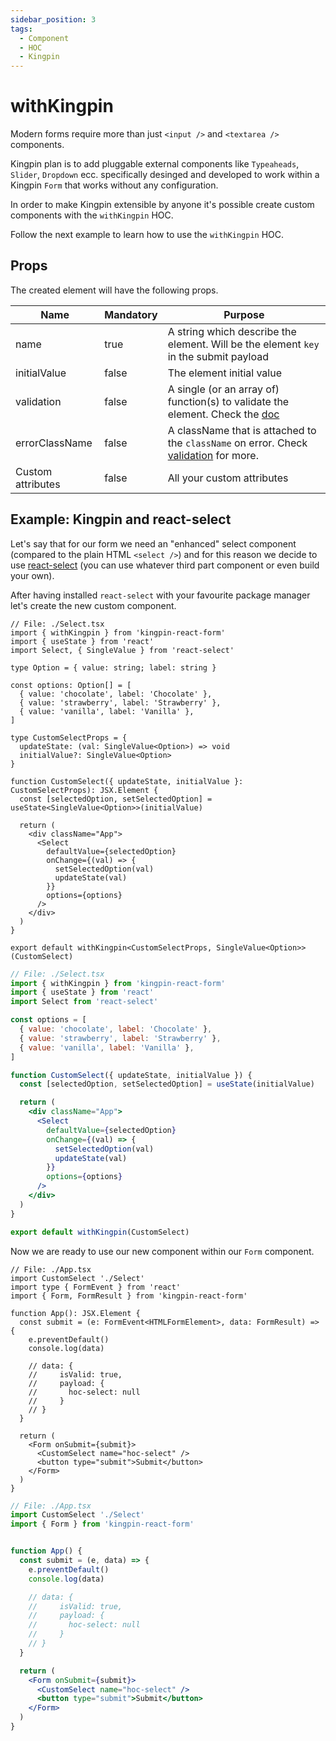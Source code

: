 ```yaml
---
sidebar_position: 3
tags:
  - Component
  - HOC
  - Kingpin
---
```



# withKingpin

Modern forms require more than just `<input />` and `<textarea />` components.

Kingpin plan is to add pluggable external components like `Typeaheads`, `Slider`, `Dropdown` ecc.
specifically desinged and developed to work within a Kingpin `Form` that works without any
configuration.

In order to make Kingpin extensible by anyone it's possible create custom
components with the `withKingpin` HOC.

Follow the next example to learn how to use the `withKingpin` HOC.

## Props

The created element will have the following props.

| Name              | Mandatory | Purpose                                                                                      |
| ----------------- | --------- | -------------------------------------------------------------------------------------------- |
| name              | true      | A string which describe the element. Will be the element `key` in the submit payload         |
| initialValue      | false     | The element initial value                                                                    |
| validation        | false     | A single (or an array of) function(s) to validate the element. Check the [doc](./validation) |
| errorClassName    | false     | A className that is attached to the `className` on error. Check [validation](./validation#error-classname) for more.|
| Custom attributes | false     | All your custom attributes                                                                   |

## Example: Kingpin and react-select

Let's say that for our form we need an "enhanced" select component (compared to the plain HTML `<select />`)
and for this reason we decide to use [react-select](https://github.com/jedwatson/react-select) (you can use
whatever third part component or even build your own).

After having installed `react-select` with your favourite package manager let's create the new custom component.

<Tabs>
<TabItem value="typescript" label="Typescript">

```tsx
// File: ./Select.tsx
import { withKingpin } from 'kingpin-react-form'
import { useState } from 'react'
import Select, { SingleValue } from 'react-select'

type Option = { value: string; label: string }

const options: Option[] = [
  { value: 'chocolate', label: 'Chocolate' },
  { value: 'strawberry', label: 'Strawberry' },
  { value: 'vanilla', label: 'Vanilla' },
]

type CustomSelectProps = {
  updateState: (val: SingleValue<Option>) => void
  initialValue?: SingleValue<Option>
}

function CustomSelect({ updateState, initialValue }: CustomSelectProps): JSX.Element {
  const [selectedOption, setSelectedOption] = useState<SingleValue<Option>>(initialValue)

  return (
    <div className="App">
      <Select
        defaultValue={selectedOption}
        onChange={(val) => {
          setSelectedOption(val)
          updateState(val)
        }}
        options={options}
      />
    </div>
  )
}

export default withKingpin<CustomSelectProps, SingleValue<Option>>(CustomSelect)
```

</TabItem>
<TabItem value="javascript" label="Javascript">

```jsx
// File: ./Select.tsx
import { withKingpin } from 'kingpin-react-form'
import { useState } from 'react'
import Select from 'react-select'

const options = [
  { value: 'chocolate', label: 'Chocolate' },
  { value: 'strawberry', label: 'Strawberry' },
  { value: 'vanilla', label: 'Vanilla' },
]

function CustomSelect({ updateState, initialValue }) {
  const [selectedOption, setSelectedOption] = useState(initialValue)

  return (
    <div className="App">
      <Select
        defaultValue={selectedOption}
        onChange={(val) => {
          setSelectedOption(val)
          updateState(val)
        }}
        options={options}
      />
    </div>
  )
}

export default withKingpin(CustomSelect)
```

</TabItem>
</Tabs>

Now we are ready to use our new component within our `Form` component.

<Tabs>
<TabItem value="typescript" label="Typescript">

```tsx
// File: ./App.tsx
import CustomSelect './Select'
import type { FormEvent } from 'react'
import { Form, FormResult } from 'kingpin-react-form'

function App(): JSX.Element {
  const submit = (e: FormEvent<HTMLFormElement>, data: FormResult) => {
    e.preventDefault()
    console.log(data)

    // data: {
    //     isValid: true,
    //     payload: {
    //       hoc-select: null
    //     }
    // }
  }

  return (
    <Form onSubmit={submit}>
      <CustomSelect name="hoc-select" />
      <button type="submit">Submit</button>
    </Form>
  )
}

```

</TabItem>
<TabItem value="javascript" label="Javascript">

```jsx
// File: ./App.tsx
import CustomSelect './Select'
import { Form } from 'kingpin-react-form'


function App() {
  const submit = (e, data) => {
    e.preventDefault()
    console.log(data)

    // data: {
    //     isValid: true,
    //     payload: {
    //       hoc-select: null
    //     }
    // }
  }

  return (
    <Form onSubmit={submit}>
      <CustomSelect name="hoc-select" />
      <button type="submit">Submit</button>
    </Form>
  )
}
```

</TabItem>
</Tabs>
